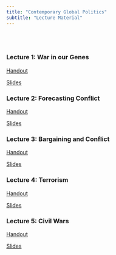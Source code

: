 ```yaml
---
title: "Contemporary Global Politics"
subtitle: "Lecture Material"
---
```


<br>
<br>

### Lecture 1: War in our Genes

[Handout](BrownInDublin/War_in_our_Genes_handout.html)

[Slides](BrownInDublin/War_in_our_Genes_slides.html)

### Lecture 2: Forecasting Conflict

[Handout](BrownInDublin/Forecasting_Conflict_handout.html)

[Slides](BrownInDublin/Forecasting_Conflict_slides.html)


### Lecture 3: Bargaining and Conflict

[Handout](BrownInDublin/bargainingAndConflict_handout.html)

[Slides](BrownInDublin/bargainingAndConflict_slides.html)


### Lecture 4: Terrorism

[Handout](BrownInDublin/terrorism_handout.html)

[Slides](BrownInDublin/terrorism_slides.html)

### Lecture 5: Civil Wars

[Handout](BrownInDublin/civilWars_handout.html)

[Slides](BrownInDublin/civilWars_slides.html)
